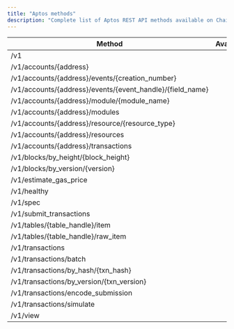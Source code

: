 ```yaml
---
title: "Aptos methods"
description: "Complete list of Aptos REST API methods available on Chainstack nodes. Access accounts, blocks, transactions, gas estimation, and simulation endpoints for Aptos development."
---
```


| Method                                                         | Availability | Comment |
| -------------------------------------------------------------- | ------------ | ------- |
| /v1                                                            | <Icon icon="square-check"  iconType="solid" />            |         |
| /v1/accounts/\{address}                                        | <Icon icon="square-check"  iconType="solid" />            |         |
| /v1/accounts/\{address}/events/\{creation\_number}             | <Icon icon="square-check"  iconType="solid" />            |         |
| /v1/accounts/\{address}/events/\{event\_handle}/\{field\_name} | <Icon icon="square-check"  iconType="solid" />            |         |
| /v1/accounts/\{address}/module/\{module\_name}                 | <Icon icon="square-check"  iconType="solid" />            |         |
| /v1/accounts/\{address}/modules                                | <Icon icon="square-check"  iconType="solid" />            |         |
| /v1/accounts/\{address}/resource/\{resource\_type}             | <Icon icon="square-check"  iconType="solid" />            |         |
| /v1/accounts/\{address}/resources                              | <Icon icon="square-check"  iconType="solid" />            |         |
| /v1/accounts/\{address}/transactions                           | <Icon icon="square-check"  iconType="solid" />            |         |
| /v1/blocks/by\_height/\{block\_height}                         | <Icon icon="square-check"  iconType="solid" />            |         |
| /v1/blocks/by\_version/\{version}                              | <Icon icon="square-check"  iconType="solid" />            |         |
| /v1/estimate\_gas\_price                                       | <Icon icon="square-check"  iconType="solid" />            |         |
| /v1/healthy                                                    | <Icon icon="square-check"  iconType="solid" />            |         |
| /v1/spec                                                       | <Icon icon="square-check"  iconType="solid" />            |         |
| /v1/submit\_transactions                                       | <Icon icon="square-check"  iconType="solid" />            |         |
| /v1/tables/\{table\_handle}/item                               | <Icon icon="square-check"  iconType="solid" />            |         |
| /v1/tables/\{table\_handle}/raw\_item                          | <Icon icon="square-check"  iconType="solid" />            |         |
| /v1/transactions                                               | <Icon icon="square-check"  iconType="solid" />            |         |
| /v1/transactions/batch                                         | <Icon icon="square-check"  iconType="solid" />            |         |
| /v1/transactions/by\_hash/\{txn\_hash}                         | <Icon icon="square-check"  iconType="solid" />            |         |
| /v1/transactions/by\_version/\{txn\_version}                   | <Icon icon="square-check"  iconType="solid" />            |         |
| /v1/transactions/encode\_submission                            | <Icon icon="square-check"  iconType="solid" />            |         |
| /v1/transactions/simulate                                      | <Icon icon="square-check"  iconType="solid" />            |         |
| /v1/view                                                       | <Icon icon="square-check"  iconType="solid" />            |         |
